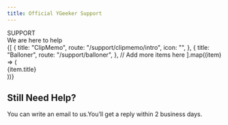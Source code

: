 ```yaml
---
title: Official YGeeker Support
---
```



<section className="flex min-h-[40vh] w-full flex-col items-center justify-center text-center">
	<div>SUPPORT</div>
	<div className="text-[56px] leading-[1.07143]">We are here to help</div>
</section>
<section className="flex justify-center px-4 sm:px-0">
	<div className="grid w-[976px] grid-cols-2 gap-4 py-2 md:grid-cols-4">
		{[
			{
				title: "ClipMemo",
				route: "/support/clipmemo/intro",
				icon: "",
			},
			{
				title: "Balloner",
				route: "/support/balloner",
			},
			// Add more items here
		].map((item) => (
			<Link key={item.route} href={item.route}>
				<div className="flex h-full w-full flex-col overflow-hidden rounded-2xl bg-white shadow-2xl">
					<div className="aspect-square w-full">
						<img className=""></img>
					</div>
					<div className="w-full bg-green-800 px-1 py-4 text-center text-white">
						{item.title}
					</div>
				</div>
			</Link>
		))}
	</div>
</section>
<section className="mt-10 flex justify-center bg-blue-400 p-12 text-white">
	<div className="max-w-[900px] text-center">
		<h2 className="mb-4 text-3xl">Still Need Help?</h2>
		<div>
			You can write an email to us.You’ll get a reply within 2 business
			days.
		</div>
	</div>
</section>
